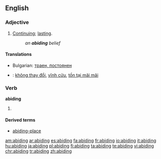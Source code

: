 ==English==

===Adjective===
{{en-adj}}

# [[continue|Continuing]]; [[lasting]].
#: ''an '''abiding''' belief''

====Translations====
* Bulgarian: [[траен, постоянен]]
{{checktrans}}
* {{ttbc|Vietnamese}}: [[không thay đổi]], [[vĩnh cửu]], [[tồn tại mãi mãi]]

===Verb===
'''abiding'''

# {{present participle of|[[abide]]}}

====Derived terms====
* [[abiding-place]]

[[am:abiding]]
[[ar:abiding]]
[[es:abiding]]
[[fa:abiding]]
[[fr:abiding]]
[[io:abiding]]
[[it:abiding]]
[[hu:abiding]]
[[ja:abiding]]
[[pl:abiding]]
[[fi:abiding]]
[[ta:abiding]]
[[te:abiding]]
[[vi:abiding]]
[[chr:abiding]]
[[tr:abiding]]
[[zh:abiding]]